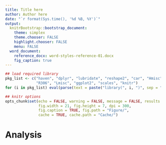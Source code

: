 ```yaml
---
title: Title here
author: Author here
date: "`r format(Sys.time(), '%d %B, %Y')`"
output: 
  knitrBootstrap::bootstrap_document:
    theme: simplex
    theme.chooser: FALSE
    highlight.chooser: FALSE
    menu: FALSE
  word_document:
    reference_docx: word-styles-reference-01.docx
    fig_caption: true
---
```


```r
## load required library
pkg_list <- c("haven", "dplyr", "lubridate", "reshape2", "car", "Hmisc",
              "R306", "Lmisc", "ggplot2", "scales", "knitr")
for (i in pkg_list) eval(parse(text = paste("library(", i, ")", sep = "")))

## knitr options
opts_chunk$set(echo = FALSE, warning = FALSE, message = FALSE, results = "asis", autodep = TRUE,
               fig.width = 21, fig.height = 7, dpi = 300,
               fig.caption = TRUE, fig.path = "Figure/",
               cache = TRUE, cache.path = "Cache/")

```

# Analysis